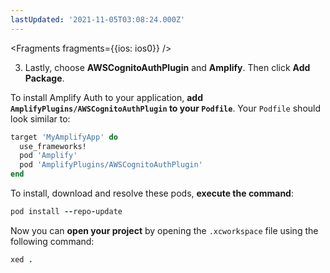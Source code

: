 ```yaml
---
lastUpdated: '2021-11-05T03:08:24.000Z'
---
```

<BlockSwitcher>

<Block name="Swift Package Manager">


<Fragments fragments={{ios: ios0}} />

3. Lastly, choose **AWSCognitoAuthPlugin** and **Amplify**. Then click **Add Package**.

</Block>

<Block name="CocoaPods">

To install Amplify Auth to your application, **add `AmplifyPlugins/AWSCognitoAuthPlugin` to your `Podfile`**.  Your `Podfile` should look similar to:

```ruby
target 'MyAmplifyApp' do
  use_frameworks!
  pod 'Amplify'
  pod 'AmplifyPlugins/AWSCognitoAuthPlugin'
end
```

To install, download and resolve these pods, **execute the command**:

```ruby
pod install --repo-update
```

Now you can **open your project** by opening the `.xcworkspace` file using the following command:

```ruby
xed .
```

</Block>

</BlockSwitcher>
